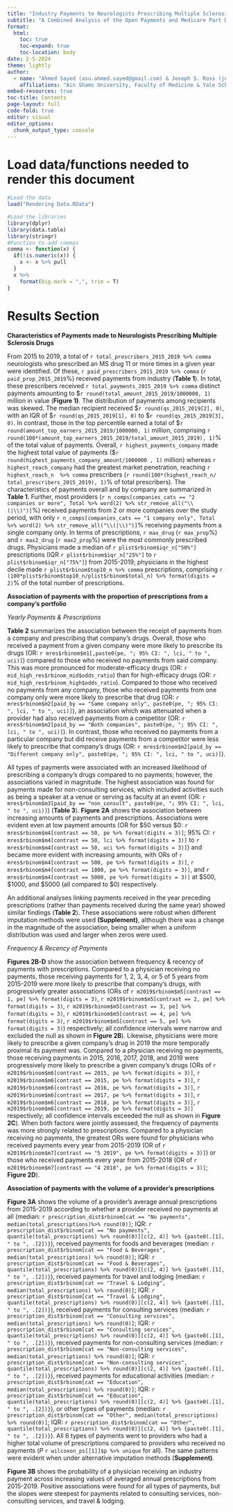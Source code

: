 ---
title: "Industry Payments to Neurologists Prescribing Multiple Sclerosis Drugs"
subtitle: "A Combined Analysis of the Open Payments and Medicare Part D Prescribers Databases"
format: 
  html:
    toc: true
    toc-expand: true
    toc-location: body
date: 2-5-2024
theme: lightly
author:
  - name: "Ahmed Sayed (asu.ahmed.sayed@gmail.com) & Joseph S. Ross (joseph.ross@yale.edu)"
    affiliations: "Ain Shams University, Faculty of Medicine & Yale School of Medicine"
embed-resources: true
toc-title: Contents
page-layout: full
code-fold: true
editor: visual
editor_options: 
  chunk_output_type: console
---

# Load data/functions needed to render this document

```{r, message=FALSE, warning = FALSE}
#Load the data
load("Rendering Data.RData")

#Load the libraries
library(dplyr)
library(data.table)
library(stringr)
#Function to add commas
comma <- function(x) {
  if(!is.numeric(x)) {
    x <- x %>% pull
  }
  x %>%
    format(big.mark = ",", trim = T)
}
```

# Results Section

**Characteristics of Payments made to Neurologists Prescribing Multiple Sclerosis Drugs**

From 2015 to 2019, a total of `r total_prescribers_2015_2019 %>% comma` neurologists who prescribed an MS drug 11 or more times in a given year were identified. Of these, `r paid_prescribers_2015_2019 %>% comma` (`r paid_prop_2015_2019`%) received payments from industry (**Table 1**). In total, these prescribers received `r total_payments_2015_2019 %>% comma` distinct payments amounting to \$`r round(total_amount_2015_2019/1000000, 1)` million in value (**Figure 1)**. The distribution of payments among recipients was skewed. The median recipient received \$`r round(qs_2015_2019[2], 0)`, with an IQR of \$`r round(qs_2015_2019[1], 0)` to \$`r round(qs_2015_2019[3], 0)`. In contrast, those in the top percentile earned a total of \$`r round(amount_top_earners_2015_2019/1000000, 1)` million, comprising `r round(100*(amount_top_earners_2015_2019/total_amount_2015_2019), 1)`% of the total value of payments. Overall, `r highest_payments_company` made the highest total value of payments (\$`r round(highest_payments_company_amount/1000000 , 1)` million) whereas `r highest_reach_company` had the greatest market penetration, reaching `r highest_reach_n  %>% comma` prescribers (`r round(100*(highest_reach_n/ total_prescribers_2015_2019), 1)`% of total prescribers). The characteristics of payments overall and by company are summarized in **Table 1**. Further, most providers (`r n_comps[companies_cats == "2 companies or more", Total %>% word(2) %>% str_remove_all("\\(|\\)")]`%) received payments from 2 or more companies over the study period, with only `r n_comps[companies_cats == "1 company only", Total %>% word(2) %>% str_remove_all("\\(|\\)")]`% receiving payments from a single company only. In terms of prescriptions, `r max_drug` (`r max_prop`%) and `r max2_drug` (`r max2_prop`%) were the most commonly prescribed drugs. Physicians made a median of `r plist$rbinom$iqr_n["50%"]` prescriptions (IQR `r plist$rbinom$iqr_n["25%"]` to `r plist$rbinom$iqr_n["75%"]`) from 2015-2019; physicians in the highest decile made `r plist$rbinom$top10_n %>% comma` prescriptions, comprising `r (100*plist$rbinom$top10_n/plist$rbinom$total_n) %>% format(digits = 2)`% of the total number of prescriptions.

**Association of payments with the proportion of prescriptions from a company's portfolio**

*Yearly Payments & Prescriptions*

**Table 2** summarizes the association between the receipt of payments from a company and prescribing that company's drugs. Overall, those who received a payment from a given company were more likely to prescribe its drugs (OR: `r mres$rbinom$m1[,paste0(pe, "; 95% CI: ", lci, " to ", uci)]`) compared to those who received no payments from said company. This was more pronounced for moderate-efficacy drugs (OR: `r mid_high_res$rbinom_mid$odds_ratio`) than for high-efficacy drugs (OR: `r mid_high_res$rbinom_high$odds_ratio`). Compared to those who received no payments from any company, those who received payments from one company only were more likely to prescribe that drug (OR: `r mres$rbinom$m2[paid_by == "Same company only", paste0(pe, "; 95% CI: ", lci, " to ", uci)]`), an association which was attenuated when a provider had also received payments from a competitor (OR: `r mres$rbinom$m2[paid_by == "Both companies", paste0(pe, "; 95% CI: ", lci, " to ", uci)]`). In contrast, those who received no payments from a particular company but did receive payments from a competitor were less likely to prescribe that company's drugs (OR: `r mres$rbinom$m2[paid_by == "Different company only", paste0(pe, "; 95% CI: ", lci, " to ", uci)]`).

All types of payments were associated with an increased likelihood of prescribing a company's drugs compared to no payments; however, the associations varied in magnitude. The highest association was found for payments made for non-consulting services, which included activities such as being a speaker at a venue or serving as faculty at an event (OR: `r mres$rbinom$m3[paid_by == "non_consult", paste0(pe, "; 95% CI: ", lci, " to ", uci)]`) (**Table 3**). **Figure 2A** shows the association between increasing amounts of payments and prescriptions. Associations were evident even at low payment amounts (OR for \$50 versus \$0: `r mres$rbinom$m4[contrast == 50, pe %>% format(digits = 3)]`; 95% CI: `r mres$rbinom$m4[contrast == 50, lci %>% format(digits = 3)]` to `r mres$rbinom$m4[contrast == 50, uci %>% format(digits = 3)]`) and became more evident with increasing amounts, with ORs of `r mres$rbinom$m4[contrast == 500, pe %>% format(digits = 3)]`, `r mres$rbinom$m4[contrast == 1000, pe %>% format(digits = 3)]`, and `r mres$rbinom$m4[contrast == 5000, pe %>% format(digits = 3)]` at \$500, \$1000, and \$5000 (all compared to \$0) respectively.

An additional analyses linking payments received in the year preceding prescriptions (rather than payments received during the same year) showed similar findings (**Table 2**). These associations were robust when different imputation methods were used **(Supplement)**, although there was a change in the magnitude of the association, being smaller when a uniform distribution was used and larger when zeros were used.

*Frequency & Recency of Payments*

**Figures 2B-D** show the association between frequency & recency of payments with prescriptions. Compared to a physician receiving no payments, those receiving payments for 1, 2, 3, 4, or 5 of 5 years from 2015-2019 were more likely to prescribe that company's drugs, with progressively greater associations (ORs of `r m2019$rbinom$m5[contrast == 1, pe] %>% format(digits = 3)`, `r m2019$rbinom$m5[contrast == 2, pe] %>% format(digits = 3)`, `r m2019$rbinom$m5[contrast == 3, pe] %>% format(digits = 3)`, `r m2019$rbinom$m5[contrast == 4, pe] %>% format(digits = 3)`, `r m2019$rbinom$m5[contrast == 5, pe] %>% format(digits = 3)`) respectively; all confidence intervals were narrow and excluded the null as shown in **Figure 2B**). Likewise, physicians were more likely to prescribe a given company's drug in 2019 the more temporally proximal its payment was. Compared to a physician receiving no payments, those receiving payments in 2015, 2016, 2017, 2018, and 2019 were progressively more likely to prescribe a given company's drugs (ORs of `r m2019$rbinom$m6[contrast == 2015, pe %>% format(digits = 3)]`, `r m2019$rbinom$m6[contrast == 2015, pe %>% format(digits = 3)]`, `r m2019$rbinom$m6[contrast == 2016, pe %>% format(digits = 3)]`, `r m2019$rbinom$m6[contrast == 2017, pe %>% format(digits = 3)]`, `r m2019$rbinom$m6[contrast == 2018, pe %>% format(digits = 3)]`, `r m2019$rbinom$m6[contrast == 2019, pe %>% format(digits = 3)]` respectively; all confidence intervals exceeded the null as shown in **Figure 2C**). When both factors were jointly assessed, the frequency of payments was more strongly related to prescriptions. Compared to a physician receiving no payments, the greatest ORs were found for physicians who received payments every year from 2015-2019 (OR of `r m2019$rbinom$m7[contrast == "5 2019", pe %>% format(digits = 3)]`) or those who received payments every year from 2015-2018 (OR of `r m2019$rbinom$m7[contrast == "4 2018", pe %>% format(digits = 3)]`; **Figure 2D**).

**Association of payments with the volume of a provider's prescriptions**

**Figure 3A** shows the volume of a provider's average annual prescriptions from 2015-2019 according to whether a provider received no payments at all (median: `r prescription_dist$rbinom[cat == "No payments", median(total_prescriptions)%>% round(0)]`; IQR: `r prescription_dist$rbinom[cat == "No payments", quantile(total_prescriptions) %>% round(0)][c(2, 4)] %>% {paste0(.[1], " to ", .[2])}`), received payments for foods and beverages (median: `r prescription_dist$rbinom[cat == "Food & Beverages", median(total_prescriptions) %>% round(0)]`; IQR: `r prescription_dist$rbinom[cat == "Food & Beverages", quantile(total_prescriptions) %>% round(0)][c(2, 4)] %>% {paste0(.[1], " to ", .[2])}`), received payments for travel and lodging (median: `r prescription_dist$rbinom[cat == "Travel & Lodging", median(total_prescriptions) %>% round(0)]`; IQR: `r prescription_dist$rbinom[cat == "Travel & Lodging", quantile(total_prescriptions) %>% round(0)][c(2, 4)] %>% {paste0(.[1], " to ", .[2])}`), received payments for consulting services (median: `r prescription_dist$rbinom[cat == "Consulting services", median(total_prescriptions) %>% round(0)]`; IQR: `r prescription_dist$rbinom[cat == "Consulting services", quantile(total_prescriptions) %>% round(0)][c(2, 4)] %>% {paste0(.[1], " to ", .[2])}`), received payments for non-consulting services (median: `r prescription_dist$rbinom[cat == "Non-consulting services", median(total_prescriptions) %>% round(0)]`; IQR: `r prescription_dist$rbinom[cat == "Non-consulting services", quantile(total_prescriptions) %>% round(0)][c(2, 4)] %>% {paste0(.[1], " to ", .[2])}`), received payments for educational activities (median: `r prescription_dist$rbinom[cat == "Education", median(total_prescriptions) %>% round(0)]`; IQR: `r prescription_dist$rbinom[cat == "Education", quantile(total_prescriptions) %>% round(0)][c(2, 4)] %>% {paste0(.[1], " to ", .[2])}`), or other types of payments (median: `r prescription_dist$rbinom[cat == "Other", median(total_prescriptions) %>% round(0)]`; IQR: `r prescription_dist$rbinom[cat == "Other", quantile(total_prescriptions) %>% round(0)][c(2, 4)] %>% {paste0(.[1], " to ", .[2])}`). All 6 types of payments went to providers who had a higher total volume of prescriptions compared to providers who received no payments (*P* `r wilcoxon_ps[[1]]$p %>% unique` for all). The same patterns were evident when under alternative imputation methods (**Supplement)**.

**Figure 3B** shows the probability of a physician receiving an industry payment across increasing values of averaged annual prescriptions from 2015-2019. Positive associations were found for all types of payments, but the slopes were steepest for payments related to consulting services, non-consulting services, and travel & lodging.
